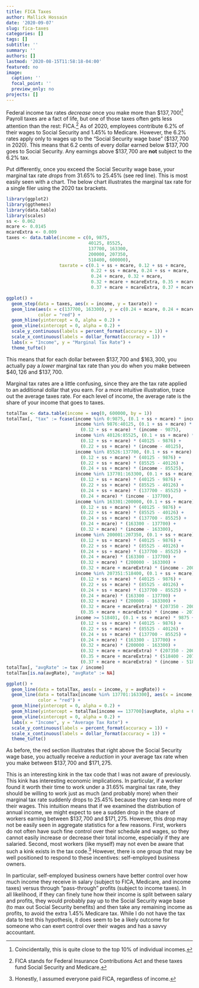 ```yaml
---
title: FICA Taxes
author: Mallick Hossain
date: '2020-09-07'
slug: fica-taxes
categories: []
tags: []
subtitle: ''
summary: ''
authors: []
lastmod: '2020-08-15T11:58:18-04:00'
featured: no
image:
  caption: ''
  focal_point: ''
  preview_only: no
projects: []
---
```


Federal income tax rates *decrease* once you make more than \$$137,700$!^[Coincidentally, this is quite close to the top 10\% of individual incomes.] Payroll taxes are a fact of life, but one of those taxes often gets less attention than the rest: FICA.^[FICA stands for Federal Insurance Contributions Act and these taxes fund Social Security and Medicare.] As of 2020, employees contribute 6.2\% of their wages to Social Security and 1.45\% to Medicare. However, the 6.2\%  rates apply only to wages up to the "Social Security wage base" (\$$137,700$ in 2020). This means that 6.2 cents of every dollar earned below \$$137,700$ goes to Social Security. Any earnings above \$$137,700$ are **not** subject to the 6.2\% tax. 

Put differently, once you exceed the Social Security wage base, your marginal tax rate *drops* from 31.65\% to 25.45\% (see red line). This is most easily seen with a chart. The below chart illustrates the marginal tax rate for a single filer using the 2020 tax brackets.

```r
library(ggplot2)
library(ggthemes)
library(data.table)
library(scales)
ss <- 0.062
mcare <- 0.0145
mcareExtra <- 0.009
taxes <- data.table(income = c(0, 9875, 
                               40125, 85525, 
                               137700, 163300, 
                               200000, 207350, 
                               518400, 600000),
                    taxrate = c(0.1 + ss + mcare, 0.12 + ss + mcare, 
                                0.22 + ss + mcare, 0.24 + ss + mcare, 
                                0.24 + mcare, 0.32 + mcare, 
                                0.32 + mcare + mcareExtra, 0.35 + mcare + mcareExtra,
                                0.37 + mcare + mcareExtra, 0.37 + mcare + mcareExtra))

ggplot() +
  geom_step(data = taxes, aes(x = income, y = taxrate)) +
  geom_line(aes(x = c(137700, 163300), y = c(0.24 + mcare, 0.24 + mcare)), 
            color = "red") +
  geom_hline(yintercept = 0, alpha = 0.2) +
  geom_vline(xintercept = 0, alpha = 0.2) +
  scale_y_continuous(labels = percent_format(accuracy = 1)) +
  scale_x_continuous(labels = dollar_format(accuracy = 1)) +
  labs(x = "Income", y = "Marginal Tax Rate") +
  theme_tufte()
```
 
 This means that for each dollar between \$$137,700$ and \$$163,300$, you actually pay a *lower* marginal tax rate than you do when you make between \$$40,126$ and \$$137,700$. 
 
 Marginal tax rates are a little confusing, since they are the tax rate applied to an additional dollar that you earn. For a more intuitive illustration, trace out the average taxes rate. For each level of income, the average rate is the share of your income that goes to taxes.
 
```r
totalTax <- data.table(income = seq(0, 600000, by = 1))
totalTax[, "tax" := fcase(income %in% 0:9875, (0.1 + ss + mcare) * income,
                          income %in% 9876:40125, (0.1 + ss + mcare) * 9875 + 
                            (0.12 + ss + mcare) * (income - 9875),
                          income %in% 40126:85525, (0.1 + ss + mcare) * 9875 +
                            (0.12 + ss + mcare) * (40125 - 9876) + 
                            (0.22 + ss + mcare) * (income - 40125),
                          income %in% 85526:137700, (0.1 + ss + mcare) * 9875 +
                            (0.12 + ss + mcare) * (40125 - 9876) + 
                            (0.22 + ss + mcare) * (85525 - 40126) +
                            (0.24 + ss + mcare) * (income - 85525),
                          income %in% 137701:163300, (0.1 + ss + mcare) * 9875 +
                            (0.12 + ss + mcare) * (40125 - 9876) + 
                            (0.22 + ss + mcare) * (85525 - 40126) +
                            (0.24 + ss + mcare) * (137700 - 85525) +
                            (0.24 + mcare) * (income - 137700),
                          income %in% 163301:200000, (0.1 + ss + mcare) * 9875 +
                            (0.12 + ss + mcare) * (40125 - 9876) + 
                            (0.22 + ss + mcare) * (85525 - 40126) +
                            (0.24 + ss + mcare) * (137700 - 85525) +
                            (0.24 + mcare) * (163300 - 137700) +
                            (0.32 + mcare) * (income - 163300),
                          income %in% 200001:207350, (0.1 + ss + mcare) * 9875 +
                            (0.12 + ss + mcare) * (40125 - 9876) + 
                            (0.22 + ss + mcare) * (85525 - 40126) +
                            (0.24 + ss + mcare) * (137700 - 85525) +
                            (0.24 + mcare) * (163300 - 137700) +
                            (0.32 + mcare) * (200000 - 163300) +
                            (0.32 + mcare + mcareExtra) * (income - 200000),
                          income %in% 207351:518400, (0.1 + ss + mcare) * 9875 +
                            (0.12 + ss + mcare) * (40125 - 9876) + 
                            (0.22 + ss + mcare) * (85525 - 40126) +
                            (0.24 + ss + mcare) * (137700 - 85525) +
                            (0.24 + mcare) * (163300 - 137700) +
                            (0.32 + mcare) * (200000 - 163300) +
                            (0.32 + mcare + mcareExtra) * (207350 - 200000) +
                            (0.35 + mcare + mcareExtra) * (income - 207350),
                          income >= 518401, (0.1 + ss + mcare) * 9875 +
                            (0.12 + ss + mcare) * (40125 - 9876) + 
                            (0.22 + ss + mcare) * (85525 - 40126) +
                            (0.24 + ss + mcare) * (137700 - 85525) +
                            (0.24 + mcare) * (163300 - 137700) +
                            (0.32 + mcare) * (200000 - 163300) +
                            (0.32 + mcare + mcareExtra) * (207350 - 200000) +
                            (0.35 + mcare + mcareExtra) * (518400 - 207350) +
                            (0.37 + mcare + mcareExtra) * (income - 518400))]
totalTax[, "avgRate" := tax / income]
totalTax[is.na(avgRate), "avgRate" := NA]

ggplot() +
  geom_line(data = totalTax, aes(x = income, y = avgRate)) +
  geom_line(data = totalTax[income %in% 137701:163300], aes(x = income, y = avgRate),
            color = "red") +
  geom_hline(yintercept = 0, alpha = 0.2) +
  geom_hline(yintercept = totalTax[income == 137700]$avgRate, alpha = 0.2, color = "red") +
  geom_vline(xintercept = 0, alpha = 0.2) +
  labs(x = "Income", y = "Average Tax Rate") +
  scale_y_continuous(labels = percent_format(accuracy = 1)) +
  scale_x_continuous(labels = dollar_format(accuracy = 1)) +
  theme_tufte()

```
 
As before, the red section illustrates that right above the Social Security wage base, you actually receive a *reduction* in your average tax rate when you make between \$$137,700$ and \$$171,275$.

This is an interesting kink in the tax code that I was not aware of previously. This kink has interesting economic implications. In particular, if a worker found it worth their time to work under a 31.65\% marginal tax rate, they should be willing to work just as much (and probably more) when their marginal tax rate suddenly drops to 25.45\% because they can keep more of their wages. This intuition means that if we examined the distribution of annual income, we might expect to see a sudden drop in the share of workers earning between \$$137,700$ and \$$171,275$. However, this drop may not be easily seen in aggregate statistics for a few reasons. First, workers do not often have such fine control over their schedule and wages, so they cannot easily increase or decrease their total income, especially if they are salaried. Second, most workers (like myself) may not even be aware that such a kink exists in the tax code.^[Honestly, I assumed everyone paid FICA, regardless of income.] However, there is one group that may be well positioned to respond to these incentives: self-employed business owners. 

In particular, self-employed business owners have better control over how much income they receive in salary (subject to FICA, Medicare, and income taxes) versus through "pass-through" profits (subject to income taxes). In all likelihood, if they can finely tune how their income is split between salary and profits, they would probably pay up to the Social Security wage base (to max out Social Security benefits) and then take any remaining income as profits, to avoid the extra 1.45\% Medicare tax. While I do not have the tax data to test this hypothesis, it does seem to be a likely outcome for someone who can exert control over their wages and has a savvy accountant.
